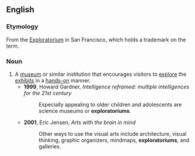==English==

===Etymology===
From the [[w:Exploratorium|Exploratorium]] in San Francisco, which holds a trademark on the term.

===Noun===
{{en-noun}}

# A [[museum]] or similar institution that encourages visitors to [[explore]] the [[exhibit]]s in a [[hands-on]] manner.
#* '''1999''', Howard Gardner, ''Intelligence reframed: multiple intelligences for the 21st century''
#*: Especially appealing to older children and adolescents are science museums or '''exploratoriums'''.
#* '''2001''', Eric Jensen, ''Arts with the brain in mind''
#*: Other ways to use the visual arts include architecture, visual thinking, graphic organizers, mindmaps, '''exploratoriums''', and galleries.